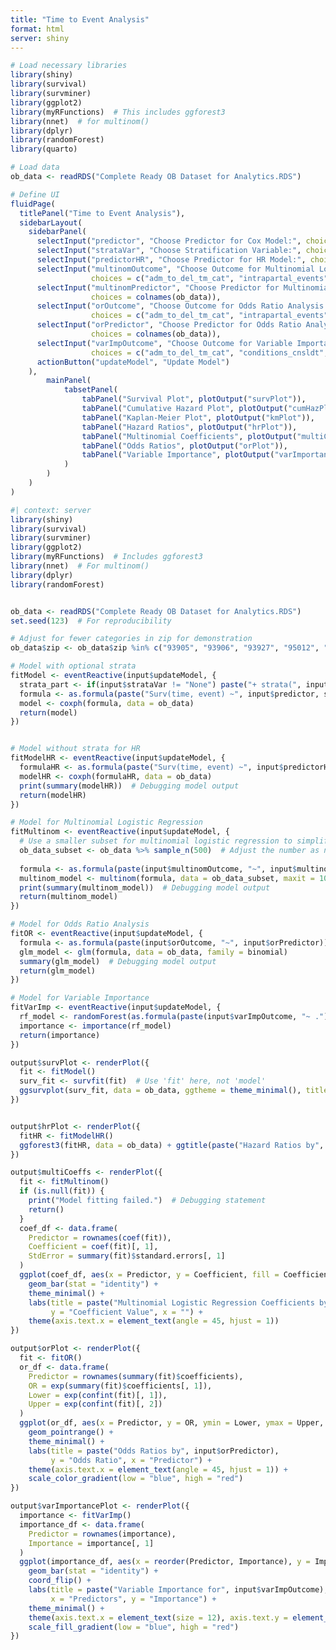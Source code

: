 ```yaml
---
title: "Time to Event Analysis"
format: html
server: shiny
---
```


```r
# Load necessary libraries
library(shiny)
library(survival)
library(survminer)
library(ggplot2)
library(myRFunctions)  # This includes ggforest3
library(nnet)  # for multinom()
library(dplyr)
library(randomForest)
library(quarto)

# Load data
ob_data <- readRDS("Complete Ready OB Dataset for Analytics.RDS")

```

```r
# Define UI
fluidPage(
  titlePanel("Time to Event Analysis"),
  sidebarLayout(
    sidebarPanel(
      selectInput("predictor", "Choose Predictor for Cox Model:", choices = colnames(ob_data)),
      selectInput("strataVar", "Choose Stratification Variable:", choices = c("None", colnames(ob_data))),
      selectInput("predictorHR", "Choose Predictor for HR Model:", choices = colnames(ob_data)),
      selectInput("multinomOutcome", "Choose Outcome for Multinomial Logistic Regression:", 
                  choices = c("adm_to_del_tm_cat", "intrapartal_events", "conditions_cnsldt")),
      selectInput("multinomPredictor", "Choose Predictor for Multinomial Logistic Regression:", 
                  choices = colnames(ob_data)),
      selectInput("orOutcome", "Choose Outcome for Odds Ratio Analysis:", 
                  choices = c("adm_to_del_tm_cat", "intrapartal_events", "conditions_cnsldt")),
      selectInput("orPredictor", "Choose Predictor for Odds Ratio Analysis:", 
                  choices = colnames(ob_data)),
      selectInput("varImpOutcome", "Choose Outcome for Variable Importance:", 
                  choices = c("adm_to_del_tm_cat", "conditions_cnsldt", "cluster", "delivery_cnsldt")),
      actionButton("updateModel", "Update Model")
    ),
        mainPanel(
            tabsetPanel(
                tabPanel("Survival Plot", plotOutput("survPlot")),
                tabPanel("Cumulative Hazard Plot", plotOutput("cumHazPlot")),
                tabPanel("Kaplan-Meier Plot", plotOutput("kmPlot")),
                tabPanel("Hazard Ratios", plotOutput("hrPlot")),
                tabPanel("Multinomial Coefficients", plotOutput("multiCoeffs")),
                tabPanel("Odds Ratios", plotOutput("orPlot")),
                tabPanel("Variable Importance", plotOutput("varImportancePlot"))
            )
        )
    )
)


```


```r
#| context: server
library(shiny)
library(survival)
library(survminer)
library(ggplot2)
library(myRFunctions)  # Includes ggforest3
library(nnet)  # For multinom()
library(dplyr)
library(randomForest)


ob_data <- readRDS("Complete Ready OB Dataset for Analytics.RDS")
set.seed(123)  # For reproducibility

# Adjust for fewer categories in zip for demonstration
ob_data$zip <- ob_data$zip %in% c("93905", "93906", "93927", "95012", "93930", "93960")

# Model with optional strata
fitModel <- eventReactive(input$updateModel, {
  strata_part <- if(input$strataVar != "None") paste("+ strata(", input$strataVar, ")", sep="") else ""
  formula <- as.formula(paste("Surv(time, event) ~", input$predictor, strata_part))
  model <- coxph(formula, data = ob_data)
  return(model)
})


# Model without strata for HR
fitModelHR <- eventReactive(input$updateModel, {
  formulaHR <- as.formula(paste("Surv(time, event) ~", input$predictorHR))
  modelHR <- coxph(formulaHR, data = ob_data)
  print(summary(modelHR))  # Debugging model output
  return(modelHR)
})

# Model for Multinomial Logistic Regression
fitMultinom <- eventReactive(input$updateModel, {
  # Use a smaller subset for multinomial logistic regression to simplify computation
  ob_data_subset <- ob_data %>% sample_n(500)  # Adjust the number as needed
  
  formula <- as.formula(paste(input$multinomOutcome, "~", input$multinomPredictor))
  multinom_model <- multinom(formula, data = ob_data_subset, maxit = 100)
  print(summary(multinom_model))  # Debugging model output
  return(multinom_model)
})

# Model for Odds Ratio Analysis
fitOR <- eventReactive(input$updateModel, {
  formula <- as.formula(paste(input$orOutcome, "~", input$orPredictor))
  glm_model <- glm(formula, data = ob_data, family = binomial)
  summary(glm_model)  # Debugging model output
  return(glm_model)
})

# Model for Variable Importance
fitVarImp <- eventReactive(input$updateModel, {
  rf_model <- randomForest(as.formula(paste(input$varImpOutcome, "~ .")), data = ob_data)
  importance <- importance(rf_model)
  return(importance)
})

output$survPlot <- renderPlot({
  fit <- fitModel()
  surv_fit <- survfit(fit)  # Use 'fit' here, not 'model'
  ggsurvplot(surv_fit, data = ob_data, ggtheme = theme_minimal(), title = paste("Survival Probability by", input$predictor))
})


output$hrPlot <- renderPlot({
  fitHR <- fitModelHR()
  ggforest3(fitHR, data = ob_data) + ggtitle(paste("Hazard Ratios by", input$predictorHR))
})

output$multiCoeffs <- renderPlot({
  fit <- fitMultinom()
  if (is.null(fit)) {
    print("Model fitting failed.")  # Debugging statement
    return()
  }
  coef_df <- data.frame(
    Predictor = rownames(coef(fit)),
    Coefficient = coef(fit)[, 1],
    StdError = summary(fit)$standard.errors[, 1]
  )
  ggplot(coef_df, aes(x = Predictor, y = Coefficient, fill = Coefficient)) +
    geom_bar(stat = "identity") +
    theme_minimal() +
    labs(title = paste("Multinomial Logistic Regression Coefficients by", input$multinomPredictor),
         y = "Coefficient Value", x = "") +
    theme(axis.text.x = element_text(angle = 45, hjust = 1))
})

output$orPlot <- renderPlot({
  fit <- fitOR()
  or_df <- data.frame(
    Predictor = rownames(summary(fit)$coefficients),
    OR = exp(summary(fit)$coefficients[, 1]),
    Lower = exp(confint(fit)[, 1]),
    Upper = exp(confint(fit)[, 2])
  )
  ggplot(or_df, aes(x = Predictor, y = OR, ymin = Lower, ymax = Upper, color = OR)) +
    geom_pointrange() +
    theme_minimal() +
    labs(title = paste("Odds Ratios by", input$orPredictor),
         y = "Odds Ratio", x = "Predictor") +
    theme(axis.text.x = element_text(angle = 45, hjust = 1)) +
    scale_color_gradient(low = "blue", high = "red")
})

output$varImportancePlot <- renderPlot({
  importance <- fitVarImp()
  importance_df <- data.frame(
    Predictor = rownames(importance),
    Importance = importance[, 1]
  )
  ggplot(importance_df, aes(x = reorder(Predictor, Importance), y = Importance, fill = Importance)) +
    geom_bar(stat = "identity") +
    coord_flip() +
    labs(title = paste("Variable Importance for", input$varImpOutcome),
         x = "Predictors", y = "Importance") +
    theme_minimal() +
    theme(axis.text.x = element_text(size = 12), axis.text.y = element_text(size = 12)) +
    scale_fill_gradient(low = "blue", high = "red")
})

```

